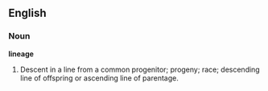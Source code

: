 ==English==

===Noun===

'''lineage'''

#Descent in a line from a common progenitor; progeny; race; descending line of offspring or ascending line of parentage.